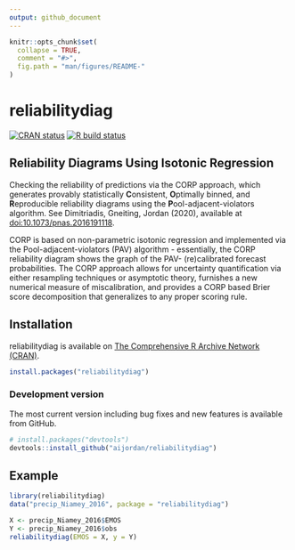 ```yaml
---
output: github_document
---
```


```r
knitr::opts_chunk$set(
  collapse = TRUE,
  comment = "#>",
  fig.path = "man/figures/README-"
)
```

# reliabilitydiag

<!-- badges: start -->
[![CRAN status](https://www.r-pkg.org/badges/version/reliabilitydiag)](https://cran.r-project.org/package=reliabilitydiag)
[![R build status](https://github.com/aijordan/reliabilitydiag/workflows/R-CMD-check/badge.svg)](https://github.com/aijordan/reliabilitydiag/actions)
<!-- badges: end -->

## Reliability Diagrams Using Isotonic Regression

Checking the reliability of predictions via the CORP approach,
which generates provably statistically **C**onsistent, **O**ptimally binned,
and **R**eproducible reliability diagrams using the **P**ool-adjacent-violators
algorithm. See Dimitriadis, Gneiting, Jordan (2020), available at [doi:10.1073/pnas.2016191118](https://doi.org/10.1073/pnas.2016191118).

CORP is based on non-parametric isotonic regression and implemented via the Pool-adjacent-violators (PAV) algorithm - essentially, the CORP reliability diagram shows the graph of the PAV- (re)calibrated forecast probabilities. The CORP approach allows for uncertainty quantification via either resampling techniques or asymptotic theory, furnishes a new numerical measure of miscalibration, and provides a CORP based Brier score decomposition that generalizes to any proper scoring rule.

## Installation

reliabilitydiag is available on [The Comprehensive R Archive Network (CRAN)](https://cran.r-project.org/package=reliabilitydiag).

```r
install.packages("reliabilitydiag")
```

### Development version

The most current version including bug fixes and new features is available from
GitHub.
```r
# install.packages("devtools")
devtools::install_github("aijordan/reliabilitydiag")
```

## Example

```r
library(reliabilitydiag)
data("precip_Niamey_2016", package = "reliabilitydiag")

X <- precip_Niamey_2016$EMOS
Y <- precip_Niamey_2016$obs
reliabilitydiag(EMOS = X, y = Y)
```

